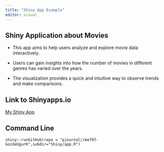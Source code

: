 ```yaml
---
title: "Shiny App Example"
editor: visual
---
```


## **Shiny Application about Movies**

-   This app aims to help users analyze and explore movie data interactively.

-   Users can gain insights into how the number of movies in different genres has varied over the years.

-   The visualization provides a quick and intuitive way to observe trends and make comparisons.

## **Link to Shinyapps.io**

[My Shiny App](https://gozdeugurkayar.shinyapps.io/Movies/)

## **Command Line**

```         
shiny::runGitHub(repo = "pjournal//mef07-GozdeUgurK",subdir="Shiny/app.R")
```
